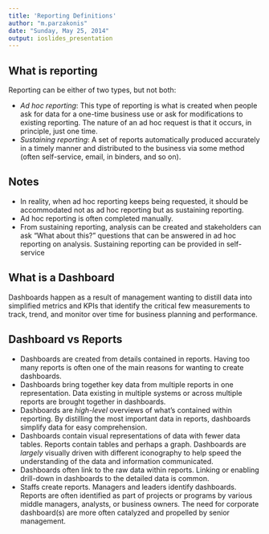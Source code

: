 ```yaml
---
title: 'Reporting Definitions'
author: "m.parzakonis"
date: "Sunday, May 25, 2014"
output: ioslides_presentation
---
```


## What is reporting

Reporting can be either of two types, but not both: 

- *Ad hoc reporting*: This type of reporting is what is created when people ask for data for a one-time business use or ask for modifications to existing reporting. The nature of an ad hoc request is that it occurs, in principle, just one time. 
- *Sustaining reporting*: A set of reports automatically produced accurately in a timely manner and distributed to the business via some method (often self-service, email, in binders, and so on). 


## Notes

- In reality, when ad hoc reporting keeps being requested, it should be accommodated not as ad hoc reporting but as sustaining reporting. 
- Ad hoc reporting is often completed manually.
- From sustaining reporting, analysis can be created and stakeholders can ask “What about this?” questions that can be answered in ad hoc reporting on analysis. Sustaining reporting can be provided in self-service


## What is a Dashboard

Dashboards happen as a result of management wanting to distill data into simplified metrics and KPIs that identify the critical few measurements to track, trend, and monitor over time for business planning and performance.


## Dashboard vs Reports

- Dashboards are created from details contained in reports. Having too many reports is often one of the main reasons for wanting to create dashboards. 
- Dashboards bring together key data from multiple reports in one representation. Data existing in multiple systems or across multiple reports are brought together in dashboards. 
- Dashboards are _high-level_ overviews of what’s contained within reporting. By distilling the most important data in reports, dashboards simplify data for easy comprehension. 
- Dashboards contain visual representations of data with fewer data tables. Reports contain tables and perhaps a graph. Dashboards are _largely_ visually driven with different iconography to help speed the understanding of the data and information communicated. 
- Dashboards often link to the raw data within reports. Linking or enabling drill-down in dashboards to the detailed data is common. 
- Staffs create reports. Managers and leaders identify dashboards. Reports are often identified as part of projects or programs by various middle managers, analysts, or business owners. The need for corporate dashboard(s) are more often catalyzed and propelled by senior management.